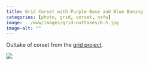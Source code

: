 ```yaml
---
title: Grid Corset with Purple Base and Blue Boning
categories: [photo, grid, corset, nsfw]
image: ../www/images/grid-outtakes/6-5.jpg
image-alt: ""
---
```


Outtake of corset from the [grid project](/posts/2025-01-27_grid-project.html).

![](../www/images/grid-outtakes/6-5.jpg)

